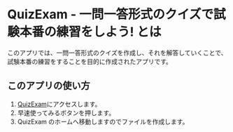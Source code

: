 # QuizExam - 一問一答形式のクイズで試験本番の練習をしよう! とは

このアプリでは、一問一答形式のクイズを作成し、それを解答していくことで、試験本番の練習をすることを目的に作成されたアプリです。

## このアプリの使い方

1. [QuizExam](https://quizexam.vercel.app)にアクセスします。
2. 早速使ってみるボタンを押します。
3. QuizExam のホームへ移動しますのでファイルを作成します。
